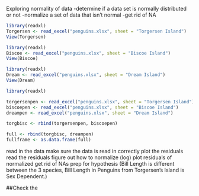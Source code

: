 Exploring normality of data
-determine if a data set is normally distributed or not
-normalize a set of data that isn't normal
-get rid of NA


```r
library(readxl)
Torgersen <- read_excel("penguins.xlsx", sheet = "Torgersen Island")
View(Torgersen)
```


```r
library(readxl)
Biscoe <- read_excel("penguins.xlsx", sheet = "Biscoe Island")
View(Biscoe)
```

```r
library(readxl)
Dream <- read_excel("penguins.xlsx", sheet = "Dream Island")
View(Dream)
```


```r
library(readxl)

torgersenpen <- read_excel("penguins.xlsx", sheet = "Torgersen Island")
biscoepen <- read_excel("penguins.xlsx", sheet = "Biscoe Island")
dreampen <- read_excel("penguins.xlsx", sheet = "Dream Island")

torgbisc <- rbind(torgersenpen, biscoepen)

full <- rbind(torgbisc, dreampen)
fullframe <- as.data.frame(full)
```

read in the data
make sure the data is read in correctly
plot the residuals
read the residuals
figure out how to normalize (log)
plot residuals of normalized
get rid of NAs
prep for hypothesis (Bill Length is different between the 3 species, Bill Length in Penguins from Torgersen's Island is Sex Dependent.)

##Check the 
